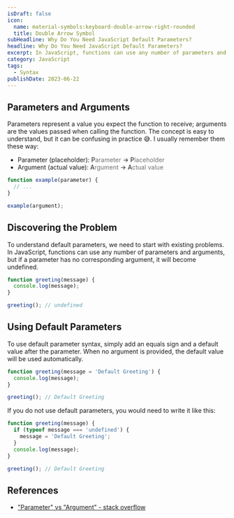 ```yaml
---
isDraft: false
icon:
  name: material-symbols:keyboard-double-arrow-right-rounded
  title: Double Arrow Symbol
subHeadline: Why Do You Need JavaScript Default Parameters?
headline: Why Do You Need JavaScript Default Parameters?
excerpt: In JavaScript, functions can use any number of parameters and arguments. If a parameter has no corresponding argument, it becomes undefined.
category: JavaScript
tags:
  - Syntax
publishDate: 2023-06-22
---
```


## Parameters and Arguments

Parameters represent a value you expect the function to receive; arguments are the values passed when calling the function. The concept is easy to understand, but it can be confusing in practice 😅. I usually remember them these way:

- Parameter (placeholder): P<span style="opacity:0.6">arameter</span> → P<span style="opacity:0.6">laceholder</span>
- Argument (actual value): A<span style="opacity:0.6">rgument</span> → A<span style="opacity:0.6">ctual value</span>

```js
function example(parameter) {
  // ...
}

example(argument);
```

## Discovering the Problem

To understand default parameters, we need to start with existing problems. In JavaScript, functions can use any number of parameters and arguments, but if a parameter has no corresponding argument, it will become undefined.

```js
function greeting(message) {
  console.log(message);
}

greeting(); // undefined
```

## Using Default Parameters

To use default parameter syntax, simply add an equals sign and a default value after the parameter. When no argument is provided, the default value will be used automatically.

```js
function greeting(message = 'Default Greeting') {
  console.log(message);
}

greeting(); // Default Greeting
```

If you do not use default parameters, you would need to write it like this:

```js
function greeting(message) {
  if (typeof message === 'undefined') {
    message = 'Default Greeting';
  }
  console.log(message);
}

greeting(); // Default Greeting
```

## References

- ["Parameter" vs "Argument" - stack overflow](https://stackoverflow.com/questions/1788923/parameter-vs-argument/1788926#1788926)
